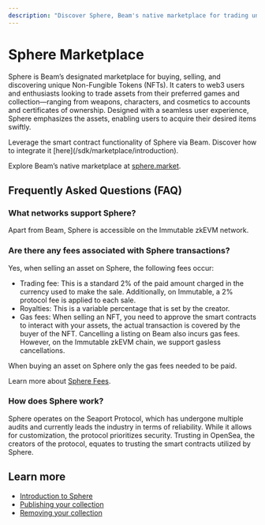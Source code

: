 ```yaml
---
description: "Discover Sphere, Beam's native marketplace for trading unique NFTs. Explore a seamless user experience for acquiring in-game assets swiftly."
---
```



# Sphere Marketplace

Sphere is Beam’s designated marketplace for buying, selling, and discovering unique Non-Fungible Tokens (NFTs). It caters to web3 users and enthusiasts looking to trade assets from their preferred games and collection—ranging from weapons, characters, and cosmetics to accounts and certificates of ownership. Designed with a seamless user experience, Sphere emphasizes the assets, enabling users to acquire their desired items swiftly.

<Callout type="info" emoji="ℹ️">
  Leverage the smart contract functionality of Sphere via Beam.
  Discover how to integrate it [here](/sdk/marketplace/introduction).
</Callout>

Explore Beam’s native marketplace at [sphere.market](https://sphere.market).

## Frequently Asked Questions (FAQ)

### What networks support Sphere?

Apart from Beam, Sphere is accessible on the Immutable zkEVM network.

### Are there any fees associated with Sphere transactions?

Yes, when selling an asset on Sphere, the following fees occur:
  - Trading fee: This is a standard 2% of the paid amount charged in the currency used to make the sale. Additionally, on Immutable, a 2% protocol fee is applied to each sale.
  - Royalties: This is a variable percentage that is set by the creator.
  - Gas fees: When selling an NFT, you need to approve the smart contracts to interact with your assets, the actual transaction is covered by the buyer of the NFT. Cancelling a listing on Beam also incurs gas fees. However, on the Immutable zkEVM chain, we support gasless cancellations.

When buying an asset on Sphere only the gas fees needed to be paid. 

Learn more about [Sphere Fees](https://sphere.market/article/fees).

### How does Sphere work?

Sphere operates on the Seaport Protocol, which has undergone multiple audits and currently leads the industry in terms of reliability. While it allows for customization, the protocol prioritizes security. Trusting in OpenSea, the creators of the protocol, equates to trusting the smart contracts utilized by Sphere.

## Learn more

- [Introduction to Sphere](/sdk/sphere/introduction)
- [Publishing your collection](/sdk/sphere/publish-collections)
- [Removing your collection](/sdk/sphere/remove-collections)
